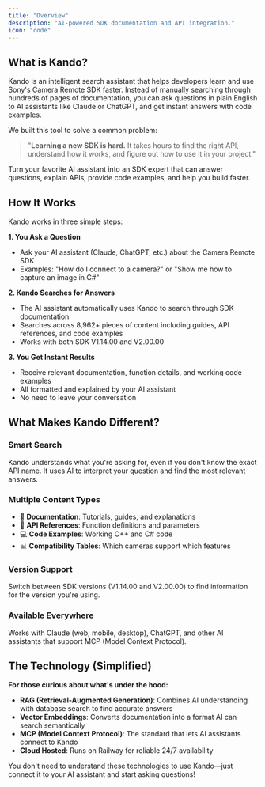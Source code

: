 ```yaml
---
title: "Overview"
description: "AI-powered SDK documentation and API integration."
icon: "code"
---
```


## What is Kando?

Kando is an intelligent search assistant that helps developers learn and use Sony's Camera Remote SDK faster. Instead of manually searching through hundreds of pages of documentation, you can ask questions in plain English to AI assistants like Claude or ChatGPT, and get instant answers with code examples.

We built this tool to solve a common problem:

> "**Learning a new SDK is hard.** It takes hours to find the right API, understand how it works, and figure out how to use it in your project."

<Card title="Our Goal" icon="message">
  Turn your favorite AI assistant into an SDK expert that can answer questions, explain APIs, provide code examples, and help you build faster.
</Card>

## How It Works

Kando works in three simple steps:

**1. You Ask a Question**
- Ask your AI assistant (Claude, ChatGPT, etc.) about the Camera Remote SDK
- Examples: "How do I connect to a camera?" or "Show me how to capture an image in C#"

**2. Kando Searches for Answers**
- The AI assistant automatically uses Kando to search through SDK documentation
- Searches across 8,962+ pieces of content including guides, API references, and code examples
- Works with both SDK V1.14.00 and V2.00.00

**3. You Get Instant Results**
- Receive relevant documentation, function details, and working code examples
- All formatted and explained by your AI assistant
- No need to leave your conversation

## What Makes Kando Different?

### Smart Search
Kando understands what you're asking for, even if you don't know the exact API name. It uses AI to interpret your question and find the most relevant answers.

### Multiple Content Types
- 📖 **Documentation**: Tutorials, guides, and explanations
- 🔧 **API References**: Function definitions and parameters
- 💻 **Code Examples**: Working C++ and C# code
- 📊 **Compatibility Tables**: Which cameras support which features

### Version Support
Switch between SDK versions (V1.14.00 and V2.00.00) to find information for the version you're using.

### Available Everywhere
Works with Claude (web, mobile, desktop), ChatGPT, and other AI assistants that support MCP (Model Context Protocol).

## The Technology (Simplified)

**For those curious about what's under the hood:**

- **RAG (Retrieval-Augmented Generation)**: Combines AI understanding with database search to find accurate answers
- **Vector Embeddings**: Converts documentation into a format AI can search semantically
- **MCP (Model Context Protocol)**: The standard that lets AI assistants connect to Kando
- **Cloud Hosted**: Runs on Railway for reliable 24/7 availability

You don't need to understand these technologies to use Kando—just connect it to your AI assistant and start asking questions!